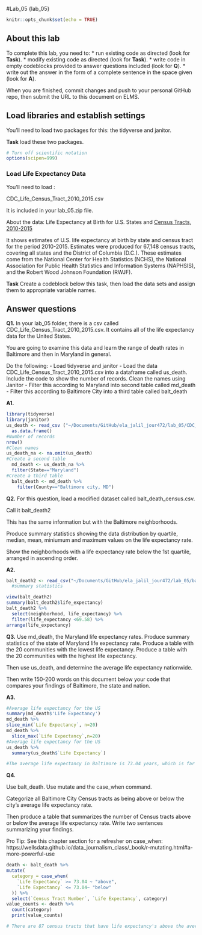 #Lab_05  {lab_05}

```r
knitr::opts_chunk$set(echo = TRUE)
```

## About this lab

To complete this lab, you need to:
* run existing code as directed (look for **Task**).
* modify existing code as directed (look for **Task**).
* write code in empty codeblocks provided to answer questions included (look for **Q**).
* write out the answer in the form of a complete sentence in the space given (look for **A**).

When you are finished, commit changes and push to your personal GitHub repo, then submit the URL to this document on ELMS.

## Load libraries and establish settings

You'll need to load two packages for this: the tidyverse and janitor.

**Task** load these two packages.

```r
# Turn off scientific notation
options(scipen=999)

```

### Load Life Expectancy Data

You'll need to load :

CDC_Life_Census_Tract_2010_2015.csv

It is included in your lab_05.zip file.

About the data: 
Life Expectancy at Birth for U.S. States and [Census Tracts, 2010-2015](https://www.cdc.gov/nchs/data-visualization/life-expectancy/index.html) 

It shows estimates of U.S. life expectancy at birth by state and census tract for the period 2010-2015. Estimates were produced for 67,148 census tracts, covering all states and the District of Columbia (D.C.). These estimates come from the National Center for Health Statistics (NCHS), the National Association for Public Health Statistics and Information Systems (NAPHSIS), and the Robert Wood Johnson Foundation (RWJF).


**Task** Create a codeblock below this task, then load the data sets and assign them to appropriate variable names. 

## Answer questions

**Q1.** In your lab_05 folder, there is a csv called CDC_Life_Census_Tract_2010_2015.csv.  It contains all of the life expectancy data for the United States.

You are going to examine this data and learn the range of death rates in Baltimore and then in Maryland in general.

Do the following:
-  Load tidyverse and janitor
-  Load the data CDC_Life_Census_Tract_2010_2015.csv into a dataframe called us_death. 
Include the code to show the number of records. Clean the names using Janitor
-  Filter this according to Maryland into second table called md_death
-  Filter this according to Baltimore City into a third table called balt_death

**A1.**

```r
library(tidyverse)
library(janitor)
us_death <- read_csv ("~/Documents/GitHub/ela_jalil_jour472/lab_05/CDC_Life_Census_Tract_2010_2015.csv") %>%
  as.data.frame()
#Number of records
nrow()
#Clean names
us_death_na <- na.omit(us_death)
#Create a second table
  md_death <- us_death_na %>% 
  filter(State=="Maryland")
#Create a third table
  balt_death <- md_death %>% 
    filter(County=="Baltimore city, MD")

```

**Q2.** 
For this question, load a modified dataset called balt_death_census.csv.

Call it balt_death2

This has the same information but with the Baltimore neighborhoods. 

Produce summary statistics showing the data distribution by quartile, median, mean, miniumum and maximum values on the life expectancy rate.

Show the neighborhoods with a life expectancy rate below the 1st quartile, arranged in ascending order. 


**A2.** 
```r
balt_death2 <- read_csv("~/Documents/GitHub/ela_jalil_jour472/lab_05/balt_death_census.csv") 
  #summary statistics
```
```r
view(balt_death2)
summary(balt_death2$life_expectancy)
balt_death2 %>%
  select(neighborhood, life_expectancy) %>% 
  filter(life_expectancy <69.58) %>% 
arrange(life_expectancy)
```

**Q3.** Use md_death, the Maryland life expectancy rates.
Produce summary statistics of the state of Maryland life expectancy rate. 
Produce a table with the 20 communities with the lowest life expectancy. 
Produce a table with the 20 communities with the highest life expectancy. 

Then use us_death, and determine the average life expectancy nationwide.

Then write 150-200 words on this document below your code that compares your findings of Baltimore, the state and nation. 

**A3.**

```r
#Average life expectancy for the US
summary(md_death$'Life Expectancy') 
md_death %>% 
slice_min(`Life Expectancy`, n=20) 
md_death %>% 
  slice_max(`Life Expectancy`,n=20)
#Average life expectancy for the US
us_death %>% 
  summary(us_death$`Life Expectancy`)

#The average life expectancy in Baltimore is 73.04 years, which is far behind the Maryland average life expectancy of 78.7 years, and the US average life expectancy of 78.5 years. While the difference between the Maryland and US average is minimal, there is a significant difference between Maryland and Baltimore’s life expectancy. I noticed that when I found the communities with the lowest life expectancy in Maryland, they were all from Baltimore city, with the lowest life expectancy rate being 62.6 years. I noticed that the highest life expectancy rates were from Montgomery County, with the highest life expectancy rate being 96.1 years. I think that it is interesting that there is such a large discrepancy between the counties in Maryland in regards to average life expectancy, and would be interested to look further into each county in Maryland and see the impact of resources and demographics on the average life expectancy. 

```

**Q4.**

Use balt_death. Use mutate and the case_when command.

Categorize all Baltimore City Census tracts as being above or below the city's average life expectancy rate. 

Then produce a table that summarizes the number of Census tracts above or below the average life expectancy rate. Write two sentences summarizing your findings.

Pro Tip: See this chapter section for a refresher on case_when: https://wellsdata.github.io/data_journalism_class/_book/r-mutating.html#a-more-powerful-use


```r
death <- balt_death %>%  
mutate(
  category = case_when(
    `Life Expectancy` >= 73.04 ~ "above",
    `Life Expectancy` <= 73.04~ "below"
  )) %>% 
  select(`Census Tract Number`, `Life Expectancy`, category) 
value_counts <- death %>%
  count(category)
  print(value_counts)

# There are 87 census tracts that have life expectancy's above the average life expectancy and 93 census tracts below the average life expectancy. The life expectancy in Baltimore is far lower than the United States average life expectancy, and there are evidently many census tracts that are even lower than that. 

```



